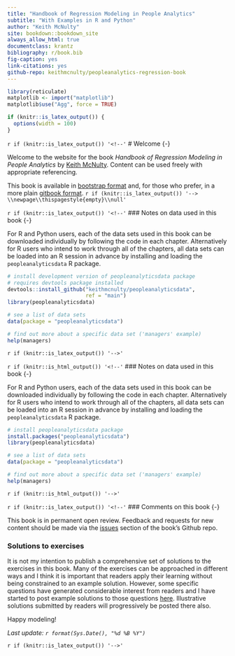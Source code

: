 ```yaml
--- 
title: "Handbook of Regression Modeling in People Analytics"
subtitle: "With Examples in R and Python"
author: "Keith McNulty"
site: bookdown::bookdown_site
always_allow_html: true
documentclass: krantz
bibliography: r/book.bib
fig-caption: yes
link-citations: yes
github-repo: keithmcnulty/peopleanalytics-regression-book
---
```


```r
library(reticulate)
matplotlib <- import("matplotlib")
matplotlib$use("Agg", force = TRUE)

if (knitr::is_latex_output()) {
  options(width = 100)
}
```


`r if (knitr::is_latex_output()) '<!--'`
# Welcome {-}

Welcome to the website for the book *Handbook of Regression Modeling in People Analytics* by [Keith McNulty](https://twitter.com/dr_keithmcnulty).  Content can be used freely with appropriate referencing.

This book is available in [bootstrap format](http://peopleanalytics-regression-book.org) and, for those who prefer, in a more plain [gitbook format](http://peopleanalytics-regression-book.org/gitbook).
`r if (knitr::is_latex_output()) '--> \\newpage\\thispagestyle{empty}\\null'`

`r if (knitr::is_latex_output()) '<!--'`
### Notes on data used in this book {-}

For R and Python users, each of the data sets used in this book can be downloaded individually by following the code in each chapter.  Alternatively for R users who intend to work through all of the chapters, all data sets can be loaded into an R session in advance by installing and loading the `peopleanalyticsdata` R package.  

```r
# install development version of peopleanalyticsdata package
# requires devtools package installed
devtools::install_github("keithmcnulty/peopleanalyticsdata", 
                         ref = "main")
library(peopleanalyticsdata)

# see a list of data sets
data(package = "peopleanalyticsdata")

# find out more about a specific data set ('managers' example)
help(managers)
```
`r if (knitr::is_latex_output()) '-->'`

`r if (knitr::is_html_output()) '<!--'`
### Notes on data used in this book {-}

For R and Python users, each of the data sets used in this book can be downloaded individually by following the code in each chapter.  Alternatively for R users who intend to work through all of the chapters, all data sets can be loaded into an R session in advance by installing and loading the `peopleanalyticsdata` R package.  

```r
# install peopleanalyticsdata package
install.packages("peopleanalyticsdata")
library(peopleanalyticsdata)

# see a list of data sets
data(package = "peopleanalyticsdata")

# find out more about a specific data set ('managers' example)
help(managers)
```
`r if (knitr::is_html_output()) '-->'`

`r if (knitr::is_latex_output()) '<!--'`
### Comments on this book {-}

This book is in permanent open review.  Feedback and requests for new content should be made via the [issues](https://github.com/keithmcnulty/peopleanalytics-regression-book/issues) section of the book's Github repo.

### Solutions to exercises {-}

It is not my intention to publish a comprehensive set of solutions to the exercises in this book.  Many of the exercises can be approached in different ways and I think it is important that readers apply their learning without being constrained to an example solution.  However, some specific questions have generated considerable interest from readers and I have started to post example solutions to those questions [here](https://keithmcnulty.github.io/peopleanalytics-regression-book/solutions/).  Illustrative solutions submitted by readers will progressively be posted there also.  


Happy modeling!

*Last update:  `r format(Sys.Date(), "%d %B %Y")`*

`r if (knitr::is_latex_output()) '-->'`







